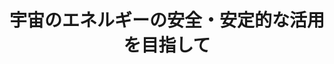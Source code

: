 ﻿---
title: "宇宙のエネルギーの安全・安定的な活用を目指して"
category: "工学院"
vol: 14
interviewee: "藤家・小澤 "
url: ""
tags: ["エネルギー","宇宙"]
pdf: "14-2.pdf"
career: ""
preface: "------------"
---
